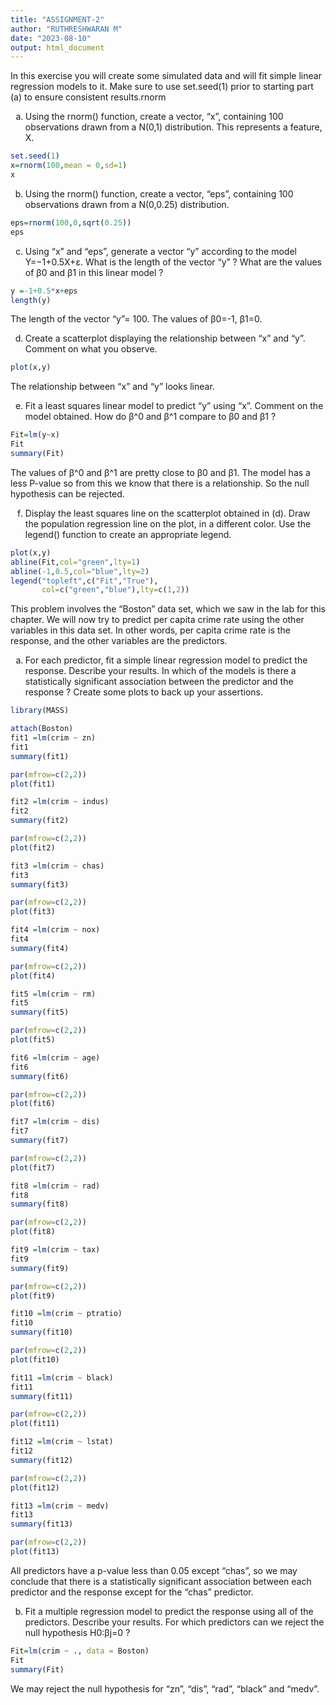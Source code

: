 ---
title: "ASSIGNMENT-2"
author: "RUTHRESHWARAN M"
date: "2023-08-10"
output: html_document
---

In this exercise you will create some simulated data and will fit simple linear regression models to it. Make sure to use set.seed(1) prior to starting part (a) to ensure consistent results.rnorm

a.	Using the rnorm() function, create a vector, “x”, containing 100 observations drawn from a N(0,1) distribution. This represents a feature, X.
```{r}
set.seed(1)
x=rnorm(100,mean = 0,sd=1)
x

```

b.	Using the rnorm() function, create a vector, “eps”, containing 100 observations drawn from a N(0,0.25) distribution.
```{r}
eps=rnorm(100,0,sqrt(0.25))
eps
```

c.	Using “x” and “eps”, generate a vector “y” according to the model
Y=−1+0.5X+ε.
What is the length of the vector “y” ? What are the values of β0 and β1 in this linear model ?
```{r}
y =-1+0.5*x+eps
length(y)
```
The length of the vector “y”= 100.  The values of β0=-1, β1=0.

d.	Create a scatterplot displaying the relationship between “x” and “y”. Comment on what you observe.
```{r}
plot(x,y)
```


 The relationship between “x” and “y” looks linear.

e.	Fit a least squares linear model to predict “y” using “x”. Comment on the model obtained. How do β^0 and β^1 compare to β0 and β1 ?
```{r}
Fit=lm(y~x)
Fit
summary(Fit)
```

The values of β^0 and β^1 are pretty close to β0 and β1. The model has a less P-value so from this we know that there is a relationship. So the null hypothesis can be rejected.


f.	Display the least squares line on the scatterplot obtained in (d). Draw the population regression line on the plot, in a different color. Use the legend() function to create an appropriate legend.
```{r}
plot(x,y)                                                                                         
abline(Fit,col="green",lty=1)
abline(-1,0.5,col="blue",lty=2)
legend("topleft",c("Fit","True"),
       col=c("green","blue"),lty=c(1,2))

```



This problem involves the “Boston” data set, which we saw in the lab for this chapter. We will now try to predict per capita crime rate using the other variables in this data set. In other words, per capita crime rate is the response, and the other variables are the predictors.

a.	For each predictor, fit a simple linear regression model to predict the response. Describe your results. In which of the models is there a statistically significant association between the predictor and the response ? Create some plots to back up your assertions.
```{r}
library(MASS)

```

```{r}
attach(Boston)
fit1 =lm(crim ~ zn)
fit1
summary(fit1)

```
```{r}
par(mfrow=c(2,2))
plot(fit1)
```
```{r}
fit2 =lm(crim ~ indus)
fit2
summary(fit2)
```
```{r}
par(mfrow=c(2,2))
plot(fit2)
```
```{r}
fit3 =lm(crim ~ chas)
fit3
summary(fit3)
```
```{r}
par(mfrow=c(2,2))
plot(fit3)
```
```{r}
fit4 =lm(crim ~ nox)
fit4
summary(fit4)
```

```{r}
par(mfrow=c(2,2))
plot(fit4)
```
```{r}
fit5 =lm(crim ~ rm)
fit5
summary(fit5)
```

```{r}
par(mfrow=c(2,2))
plot(fit5)
```

```{r}
fit6 =lm(crim ~ age)
fit6
summary(fit6)
```

```{r}
par(mfrow=c(2,2))
plot(fit6)
```

```{r}
fit7 =lm(crim ~ dis)
fit7
summary(fit7)
```

```{r}
par(mfrow=c(2,2))
plot(fit7)
```

```{r}
fit8 =lm(crim ~ rad)
fit8
summary(fit8)
```

```{r}
par(mfrow=c(2,2))
plot(fit8)
```

```{r}
fit9 =lm(crim ~ tax)
fit9
summary(fit9)
```

```{r}
par(mfrow=c(2,2))
plot(fit9)
```

```{r}
fit10 =lm(crim ~ ptratio)
fit10
summary(fit10)
```

```{r}
par(mfrow=c(2,2))
plot(fit10)
```

```{r}
fit11 =lm(crim ~ black)
fit11
summary(fit11)
```

```{r}
par(mfrow=c(2,2))
plot(fit11)
```

```{r}
fit12 =lm(crim ~ lstat)
fit12
summary(fit12)
```

```{r}
par(mfrow=c(2,2))
plot(fit12)
```

```{r}
fit13 =lm(crim ~ medv)
fit13
summary(fit13)
```
```{r}
par(mfrow=c(2,2))
plot(fit13)
```


All predictors have a p-value less than 0.05 except “chas”, so we may conclude that there is a statistically significant association between each predictor and the response except for the “chas” predictor.

b.	Fit a multiple regression model to predict the response using all of the predictors. Describe your results. For which predictors can we reject the null hypothesis H0:βj=0 ?

```{r}
Fit=lm(crim ~ ., data = Boston)
Fit
summary(Fit)
```

We may reject the null hypothesis for “zn”, “dis”, “rad”, “black” and “medv”.
